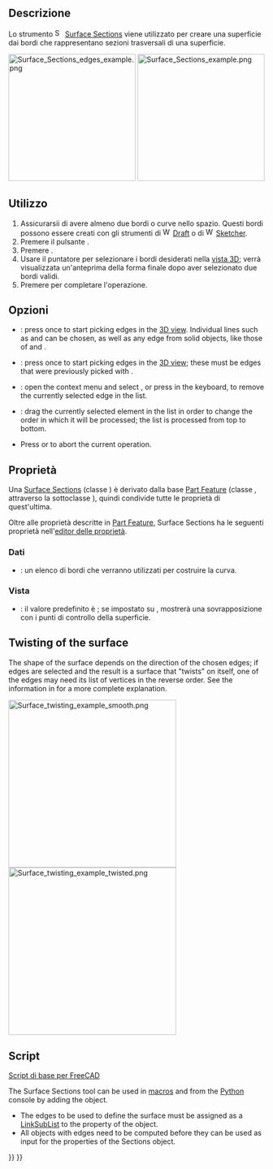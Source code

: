 <languages/>

{{Docnav/it
|[[Surface_GeomFillSurface/it|GeomFillSurface]]
|[[Surface_ExtendFace/it|ExtendFace]]
|[[Surface_Workbench/it|Surface]]
|IconL=Surface_GeomFillSurface.svg
|IconC=Workbench_Surface.svg
|IconR=Surface_ExtendFace.svg
}}

{{GuiCommand/it
|Name=Surface_Sections
|Name/it=Surface Sections
|MenuLocation=Surface → Sections
|Workbenches=[[Surface_Workbench/it|Surface]]
|Version=0.19
}}

<span id="Description"></span>
==Descrizione==

Lo strumento [[File:Surface_Sections.svg|16px]] [[Surface_Sections/it|Surface Sections]] viene utilizzato per creare una superficie dai bordi che rappresentano sezioni trasversali di una superficie.

[[File:Surface_Sections_edges_example.png|x250px]] [[File:Surface_Sections_example.png|x250px]]

{{Caption|A sinistra: i bordi di controllo (sezioni trasversali). A destra: la superficie prodotta da questi bordi.}}

<span id="Usage"></span>
==Utilizzo==

<div class="mw-translate-fuzzy">
# Assicurarsii di avere almeno due bordi o curve nello spazio. Questi bordi possono essere creati con gli strumenti di [[File:Workbench_Draft.svg|16px]] [[Draft_Workbench/it|Draft]] o di [[File:Workbench_Sketcher.svg|16px]] [[Sketcher_Workbench/it|Sketcher]].
# Premere il pulsante {{Button|[[File:Surface_Sections.svg|16px]] [[Surface_Sections/it|Surface sections]]}}.
# Premere {{Button|Add edge}}.
# Usare il puntatore per selezionare i bordi desiderati nella [[3D_view/it|vista 3D]]; verrà visualizzata un'anteprima della forma finale dopo aver selezionato due bordi validi.
# Premere {{Button|OK}} per completare l'operazione.
</div>

<span id="Options"></span>
== Opzioni ==

* {{Button|Add edge}}: press once to start picking edges in the [[3D_view|3D view]]. Individual lines such as {{Button|[[File:Draft_BSpline.svg|16px]] [[Draft_BSpline|Draft BSplines]]}} and {{Button|[[File:Sketcher_CreateBSpline.svg|16px]] [[Sketcher_CreateBSpline|Sketcher BSplines]]}} can be chosen, as well as any edge from solid objects, like those of {{Button|[[File:PartDesign_Body.svg|16px]] [[PartDesign_Body|PartDesign Bodies]]}} and {{Button|[[File:Part_Primitives.svg|16px]] [[Part_Primitives|Part Primitives]]}}.
* {{Button|Remove edge}}: press once to start picking edges in the [[3D_view|3D view]]; these must be edges that were previously picked with {{Button|Add edge}}.
* {{KEY|Right mouse button}}: open the context menu and select {{Button|Remove}}, or press {{KEY|Del}} in the keyboard, to remove the currently selected edge in the list.
* {{MenuCommand|Drag}}: drag the currently selected element in the list in order to change the order in which it will be processed; the list is processed from top to bottom.
* Press {{Button|Cancel}} or {{KEY|Esc}} to abort the current operation.

<span id="Properties"></span>
==Proprietà==

Una [[Surface_Sections/it|Surface Sections]] (classe {{incode|Surface::Sections}}) è derivato dalla base [[Part_Feature/it|Part Feature]] (classe {{incode|Part::Feature}}, attraverso la sottoclasse {{incode|Part::Spline}}), quindi condivide tutte le proprietà di quest'ultima.

Oltre alle proprietà descritte in [[Part Feature/it|Part Feature]], Surface Sections ha le seguenti proprietà nell'[[property editor/it|editor delle proprietà]].

<span id="Data"></span>
===Dati===

{{TitleProperty|Sections}}

<div class="mw-translate-fuzzy">
* {{PropertyData|NSections|LinkSubList}}: un elenco di bordi che verranno utilizzati per costruire la curva.
</div>

<span id="View"></span>
===Vista=== 

{{TitleProperty|Base}}

* {{PropertyView|Control Points|Bool}}: il valore predefinito è {{incode|FALSE}}; se impostato su {{incode|TRUE}}, mostrerà una sovrapposizione con i punti di controllo della superficie.

== Twisting of the surface ==

The shape of the surface depends on the direction of the chosen edges; if edges are selected and the result is a surface that "twists" on itself, one of the edges may need its list of vertices in the reverse order. See the information in {{Button|[[File:Surface_GeomFillSurface.svg|16px]] [[Surface_GeomFillSurface|GeomFillSurface]]}} for a more complete explanation.

[[File:Surface_twisting_example_smooth.png|330px]] [[File:Surface_twisting_example_twisted.png|330px]]

<span id="Scripting"></span>
==Script==

{{Emphasis|Vedere anche:}} [[FreeCAD Scripting Basics/it|Script di base per FreeCAD]]

The Surface Sections tool can be used in [[Macros|macros]] and from the [[Python|Python]] console by adding the {{incode|Surface::Sections}} object.
* The edges to be used to define the surface must be assigned as a [[FeaturePython_Custom_Properties#App::PropertyLinkSubList|LinkSubList]] to the {{incode|NSections}} property of the object.
* All objects with edges need to be computed before they can be used as input for the properties of the Sections object.

{{Code|code=
import FreeCAD as App
import Draft

doc = App.newDocument()

pl1 = App.Placement()
obj1 = Draft.make_circle(50, placement=pl1, face=False, startangle=0, endangle=180)

pl2 = App.Placement(App.Vector(0, 0, 25), App.Rotation())
obj2 = Draft.make_circle(30, placement=pl2, face=False, startangle=0, endangle=180)

points3 = [App.Vector(18, -10, 50),
           App.Vector(12, 10, 50),
           App.Vector(-12, 10, 50),
           App.Vector(-18, -10, 50)]
obj3 = Draft.make_bspline(points3)

points4 = [App.Vector(15, -20, 100),
           App.Vector(0, 6, 100),
           App.Vector(-15, -20, 100)]
obj4 = Draft.make_bspline(points4)
doc.recompute()

surf = doc.addObject("Surface::Sections", "Surface")
surf.NSections = [(obj1, "Edge1"),
                  (obj2, "Edge1"),
                  (obj3, "Edge1"),
                  (obj4, "Edge1")]
doc.recompute()
}}


{{Docnav/it
|[[Surface_GeomFillSurface/it|GeomFillSurface]]
|[[Surface_ExtendFace/it|ExtendFace]]
|[[Surface_Workbench/it|Surface]]
|IconL=Surface_GeomFillSurface.svg
|IconC=Workbench_Surface.svg
|IconR=Surface_ExtendFace.svg
}}

{{Surface Tools navi{{#translation:}}}}
{{Userdocnavi{{#translation:}}}}